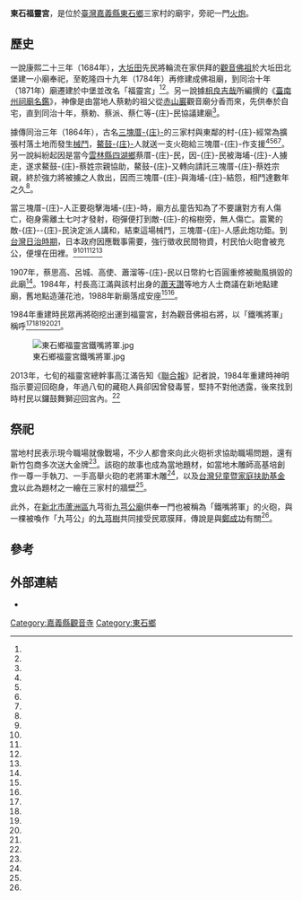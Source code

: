 {{coord|23.470932|120.172117|display=title}}
{{東亞廟宇
| name = 東石福靈宮
| img =File:東石鄉福靈宮.jpg
| img_capt = 
| image_width = 250px
| location = {{ROC-TWN}}[[嘉義縣|嘉義縣]][[東石鄉_(台灣)|東石鄉]]三塊厝73之3號<ref name="觀光局"/>
| god =[[觀世音菩薩|觀世音菩薩]]
| type = 
| struct = 
| open_year ={{QIN}}同治十年（1871年）或以前
| cere_date =農曆二月十九、六月十九<ref name="相良吉哉"/>
| cultural_collection= 
|}}
'''東石福靈宮'''，是位於[[臺灣|臺灣]][[嘉義縣|嘉義縣]][[東石鄉_(台灣)|東石鄉]]三家村的廟宇，旁祀一門[[火炮|火炮]]。
==歷史==

一說康熙二十三年（1684年），[[大坵田堡|大坵田]]先民將輪流在家供拜的[[觀音佛祖|觀音佛祖]]於大坵田北堡建一小廟奉祀，至乾隆四十九年（1784年）再修建成佛祖廟，到同治十年（1871年）廟遷建於中堡並改名「福靈宮」<ref name="觀光局"/><ref name="張誼"/>。另一說據[[相良吉哉|相良吉哉]]所編撰的《[[臺南州祠廟名鑑|臺南州祠廟名鑑]]》，神像是由當地人蔡勅的祖父從[[赤山巖|赤山巖]]觀音廟分香而來，先供奉於自宅，直到同治十年，蔡勅、蔡派、蔡仁等-{庄}-民協議建廟<ref name="相良吉哉"/>。

據傳同治三年（1864年），古名[[三塊厝庄|三塊厝-{庄}-]]的三家村與東鄰的村-{庄}-經常為擴張村落土地而發生[[台灣分類械鬥|械鬥]]，[[鰲鼓濕地|鰲鼓-{庄}-]]人就送一支火砲給三塊厝-{庄}-作支援<ref name="觀光局"/><ref name="張誼"/><ref name="黃文博"/><ref name="梁雅雯"/>。另一說糾紛起因是當今[[雲林縣|雲林縣]][[四湖鄉|四湖鄉]]蔡厝-{庄}-民，因-{庄}-民被海埔-{庄}-人擄走，遂求鰲鼓-{庄}-蔡姓宗親協助，鰲鼓-{庄}-又轉向請託三塊厝-{庄}-蔡姓宗親，終於強力將被擄之人救出，因而三塊厝-{庄}-與海埔-{庄}-結怨，相鬥達數年之久<ref name="村庄巡禮"/>。

當三塊厝-{庄}-人正要砲擊海埔-{庄}-時，廟方乩童告知為了不要讓對方有人傷亡，砲身需離土七吋才發射，砲彈便打到敵-{庄}-的榕樹旁，無人傷亡。震驚的敵-{庄}--{庄}-民決定派人講和，結束這場械鬥，三塊厝-{庄}-人感此炮功鉅。到[[台灣日治時期|台灣日治時期]]，日本政府因應戰事需要，強行徵收民間物資，村民怕火砲會被充公，便埋在田裡。<ref name="觀光局"/><ref name="張誼"/><ref name="黃文博"/><ref name="梁雅雯"/><ref name="村庄巡禮"/>

1907年，蔡思高、呂城、高使、蕭溜等-{庄}-民以日幣約七百圓重修被颱風損毀的此廟<ref name="相良吉哉"/>。1984年，村長高江滿與該村出身的[[蕭天讚|蕭天讚]]等地方人士商議在新地點建廟，舊地點造蓮花池，1988年新廟落成安座<ref name="觀光局"/><ref name="張誼"/>。

1984年重建時民眾再將砲挖出運到福靈宮，封為觀音佛祖右將，以「鐵嘴將軍」稱呼<ref name="觀光局"/><ref name="張誼"/><ref name="黃文博"/><ref name="梁雅雯"/><ref name="村庄巡禮"/>。

[[File:東石鄉福靈宮鐵嘴將軍.jpg|thumb]]

2013年，七旬的福靈宮總幹事高江滿告知《[[聯合報|聯合報]]》記者說，1984年重建時神明指示要迎回砲身，年過八旬的藏砲人員卻因曾發毒誓，堅持不對他透露，後來找到時村民以鑼鼓舞獅迎回宮內。<ref name="梁雅雯"/>

==祭祀==

當地村民表示現今職場就像戰場，不少人都會來向此火砲祈求協助職場問題，還有新竹包商多次送大金牌<ref name="梁雅雯"/>。該砲的故事也成為當地題材，如當地木雕師高基培創作一尊一手執刀、一手高舉火砲的老將軍木雕<ref name="蔡上海"/>，以及[[台灣兒童暨家庭扶助基金會|台灣兒童暨家庭扶助基金會]]以此為題材之一繪在三家村的牆壁<ref name="呂妍庭"/>。

此外，在[[新北市|新北市]][[蘆洲區|蘆洲區]]九芎街[[九芎公廟|九芎公廟]]供奉一門也被稱為「鐵嘴將軍」的火砲，與一棵被喚作「九芎公」的[[九芎樹|九芎樹]]共同接受民眾膜拜，傳說是與[[鄭成功|鄭成功]]有關<ref name="張志杰"/>。

==參考==

{{reflist|1|refs=

<ref name="村庄巡禮">{{Cite web|url=http://dongshih.cyhg.gov.tw/form/Details.aspx?Parser=2,7,43,,,,4,,,,2|title=村庄巡禮-三家村介紹|author=|language=zh-tw|publisher=嘉義縣東石鄉公所|date=2015-08-03|accessdate=2016-06-21|deadurl=yes|archiveurl=https://web.archive.org/web/20160815222852/http://dongshih.cyhg.gov.tw/form/Details.aspx?Parser=2,7,43,,,,4,,,,2|archivedate=2016-08-15}}</ref>


<ref name="相良吉哉">{{cite book |author=相良吉哉|chapter=〈福靈宮〉|title=《臺南州祠廟名鑑》|date=1933-12-23|publisher=臺灣日日新報社臺南支局|volume=|location=臺灣|language=ja|isbn=9789573079316}}</ref>

<ref name="黃文博">{{cite journal |author=黃文博|title=〈石臼神龜．鐵嘴將軍〉|journal=《鄉城生活雜誌》|issue=第33期|date=1996-10|publisher=財團法人鄉城文教基金會|location=台灣|language=zh-tw|isbn=}}</ref>

<ref name="觀光局">{{Cite web|url=http://www.tbocc.gov.tw/SightLib/Sight_Detail.aspx?id=28fda39d-4426-e611-80cd-0894ef01c9cb&lang=tw|title=福靈宮鐵嘴將軍-(東石鄉)歷史建築．古蹟|author=|language=zh-tw|publisher=嘉義縣文化觀光局|date=2016-05-30|accessdate=2016-06-21|archive-date=2020-09-30|archive-url=https://web.archive.org/web/20200930071625/https://www.tbocc.gov.tw/SightLib/Sight_Detail.aspx?id=28fda39d-4426-e611-80cd-0894ef01c9cb&lang=tw|dead-url=no}}</ref>

<ref name="張志杰">{{Cite news|url=http://www.idn.com.tw/news/news_content.php?catid=5&catsid=2&catdid=0&artid=20060829dd003|title=蘆洲九芎街上建廟祭祀鄭成功　全省罕見|author=張志-{杰}-|language=zh-tw|publisher=《自立晚報》|date=2006-08-29|accessdate=2016-06-21}}</ref>

<ref name="蔡上海">{{Cite news|url=http://www.epochtimes.com.tw/12/3/10/187891.htm%E5%A4%A9%E5%AE%98%E8%B3%9C%E7%A6%8F-%E4%BB%A5%E8%97%9D%E6%BF%9F%E4%B8%96-%E5%8F%B0%E7%81%A3%E6%9C%A8%E9%9B%95%E5%B7%A5%E8%97%9D%E5%B8%AB%E9%AB%98%E5%9F%BA%E5%9F%B9|title=天官賜福 以藝濟世 台灣木雕工藝師高基培|author=蔡上海|language=zh-tw|publisher=《大紀元時報》|date=2012-03-10|accessdate=2016-06-21|archive-date=2020-02-16|archive-url=https://web.archive.org/web/20200216054522/http://www.epochtimes.com.tw/12/3/10/187891.htm%E5%A4%A9%E5%AE%98%E8%B3%9C%E7%A6%8F-%E4%BB%A5%E8%97%9D%E6%BF%9F%E4%B8%96-%E5%8F%B0%E7%81%A3%E6%9C%A8%E9%9B%95%E5%B7%A5%E8%97%9D%E5%B8%AB%E9%AB%98%E5%9F%BA%E5%9F%B9|dead-url=no}}</ref>

<ref name="呂妍庭">{{Cite news|url=https://tw.news.yahoo.com/%E5%9C%B0%E6%96%B9%E6%8E%83%E6%8F%8F-%E9%90%B5%E5%98%B4%E5%B0%87%E8%BB%8D-%E6%95%85%E4%BA%8B%E7%95%AB%E7%89%86%E4%B8%8A-215046974.html|title=地方掃描－鐵嘴將軍 故事畫牆上|author=呂妍庭|language=zh-tw|publisher=《中國時報》|date=2014-08-24|accessdate=2016-06-21|archive-date=2020-02-16|archive-url=https://web.archive.org/web/20200216054406/https://tw.news.yahoo.com/%E5%9C%B0%E6%96%B9%E6%8E%83%E6%8F%8F-%E9%90%B5%E5%98%B4%E5%B0%87%E8%BB%8D-%E6%95%85%E4%BA%8B%E7%95%AB%E7%89%86%E4%B8%8A-215046974.html|dead-url=no}}</ref>

<ref name="梁雅雯">{{Cite news|url=|title=全台唯一供奉「大炮」的廟|author=梁雅雯|language=zh-tw|publisher=《聯合報》|date=2013-01-19|accessdate=}}</ref>

<ref name="張誼">{{Cite news|url=http://www.cdns.com.tw/news.php?n_id=27&nc_id=9840|title=東石福靈宮 鐵嘴將軍是座大砲|author=張誼|language=zh-tw|publisher=《中華日報》|date=2015-02-13|accessdate=2016-06-21|archive-url=https://web.archive.org/web/20171117001357/http://www.cdns.com.tw/news.php?n_id=27&nc_id=9840|archive-date=2017-11-17|dead-url=yes}}</ref>

}}

==外部連結==
{{commons category|Dongshi Fuling Temple}}
*{{facebook|Fujian.carry.temple}}
[[Category:嘉義縣觀音寺|Category:嘉義縣觀音寺]]
[[Category:東石鄉|Category:東石鄉]]